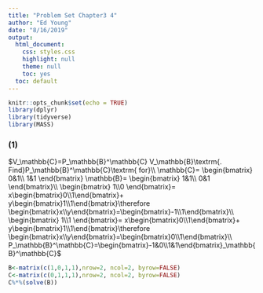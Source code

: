 ```yaml
---
title: "Problem Set Chapter3 4"
author: "Ed Young"
date: "8/16/2019"
output:
  html_document:
    css: styles.css
    highlight: null
    theme: null
    toc: yes
  toc: default
---
```


```r
knitr::opts_chunk$set(echo = TRUE)
library(dplyr)
library(tidyverse)
library(MASS)
```

### (1) 
$V_\mathbb{C}=P_\mathbb{B}^\mathbb{C} V_\mathbb{B}\textrm{.  Find}P_\mathbb{B}^\mathbb{C}\textrm{ for}\\
\mathbb{C}=
     \begin{bmatrix}
     0&1\\
     1&1
     \end{bmatrix}
\mathbb{B}=
     \begin{bmatrix}
     1&1\\
     0&1
\end{bmatrix}\\
\begin{bmatrix}
     1\\0
\end{bmatrix}=
x\begin{bmatrix}0\\1\end{bmatrix}+
y\begin{bmatrix}1\\1\end{bmatrix}\therefore
\begin{bmatrix}x\\y\end{bmatrix}=\begin{bmatrix}-1\\1\end{bmatrix}\\
\begin{bmatrix}
     1\\1
\end{bmatrix}=
x\begin{bmatrix}0\\1\end{bmatrix}+
y\begin{bmatrix}1\\1\end{bmatrix}\therefore
\begin{bmatrix}x\\y\end{bmatrix}=\begin{bmatrix}0\\1\end{bmatrix}\\
P_\mathbb{B}^\mathbb{C}=\begin{bmatrix}-1&0\\1&1\end{bmatrix}_\mathbb{B}^\mathbb{C}$

     

```r
B<-matrix(c(1,0,1,1),nrow=2, ncol=2, byrow=FALSE)
C<-matrix(c(0,1,1,1),nrow=2, ncol=2, byrow=FALSE)
C%*%(solve(B))
```
 
 